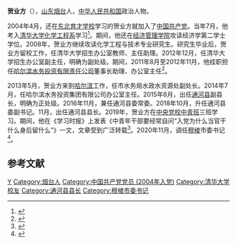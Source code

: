 '''贺业方'''（{{bd|1986年|3月||}}），[[山东|山东]][[烟台|烟台]]人，[[中华人民共和国|中华人民共和国]]政治人物。

2004年4月，还在[[东北育才学校|东北育才学校]]学习的贺业方就加入了[[中国共产党|中国共产党]]。当年7月，他考入[[清华大学|清华大学]][[清华大学化学工程系|化学工程系]]学习<ref>{{cite web |title=离开得越久 就体会得越多、越深 |url=https://www.neyc.cn/Item/2625.aspx |website=东北育才学校 |accessdate=2021-01-08 |date=2007-03-02}}</ref>。期间，他还在[[清华大学经济管理学院|经济管理学院]]攻读经济学第二学士学位。2008年，贺业方继续攻读化学工程与技术专业研究生。研究生毕业后，贺业方留校工作，任清华大学招生办公室教师、主任助理。2012年12月，任清华大学招生办公室副主任，明确为副处级。期间，2011年8月至2012年11月，他挂职担任[[哈尔滨水务投资有限责任公司|哈尔滨水务投资有限责任公司]]董事长助理、办公室主任<ref>{{cite web |title=34岁贺业方拟任县委书记 |url=https://xw.qq.com/cmsid/20201101A08NHW00 |website=腾讯 |accessdate=2021-01-08 |date=2020-11-01}}</ref>。

2013年5月，贺业方来到[[哈尔滨|哈尔滨]]工作，任市水务局水政水资源处副处长。2014年7月，任哈尔滨水务投资集团有限公司办公室主任。2015年8月，出任[[通河县|通河县]]副县长，明确为正处级。2016年11月，兼任通河县委常委。2018年10月，升任通河县委副书记。11月，出任通河县县长。2019年，贺业方在[[中央党校中青班|中央党校中青班]]三班学习。期间，他在《学习时报》上发表《中青年干部要经常自问“入党为什么当官干什么身后留什么”》一文，文章受到广泛转载<ref>{{cite web |title=中青年干部要经常自问“入党为什么当官干什么身后留什么” |url=https://www.ccps.gov.cn/xylt/201909/t20190918_134347.shtml |website=中共中央党校 |accessdate=2021-01-08 |date=2019-09-18}}</ref>。2020年11月，调任[[穆棱|穆棱]]市委书记<ref>{{cite web |title=贺业方同志任职穆棱市委书记 |url=https://www.thepaper.cn/newsDetail_forward_9960898 |website=澎湃新闻 |accessdate=2021-01-08 |date=2020-11-12}}</ref>。

== 参考文献 ==
{{Reflist}}

{{DEFAULTSORT:He}}
[[Category:贺姓|Y]]
[[Category:烟台人|Category:烟台人]]
[[Category:中国共产党党员_(2004年入党)|Category:中国共产党党员 (2004年入党)]]
[[Category:清华大学校友|Category:清华大学校友]]
[[Category:通河县县长|Category:通河县县长]]
[[Category:穆棱市委书记|Category:穆棱市委书记]]